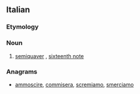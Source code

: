 ==Italian==

===Etymology===
{{prefix|semi|croma|lang=it}}

===Noun===
{{it-noun|semicrom|f|a|e}}

#{{music|lang=it}} [[semiquaver]] {{qualifier|British}}, [[sixteenth note]] {{qualifier|US}}

===Anagrams===
* [[ammoscire#Italian|ammoscire]], [[commisera#Italian|commisera]], [[scremiamo#Italian|scremiamo]], [[smerciamo#Italian|smerciamo]]